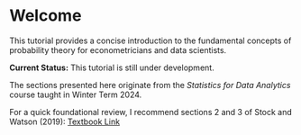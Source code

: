 # Welcome {-}

This tutorial provides a concise introduction to the fundamental concepts of probability theory for econometricians and data scientists.

**Current Status:** This tutorial is still under development.

The sections presented here originate from the *Statistics for Data Analytics* course taught in Winter Term 2024.

For a quick foundational review, I recommend sections 2 and 3 of Stock and Watson (2019): [Textbook Link](https://elibrary.pearson.de/book/99.150005/9781292264523)
